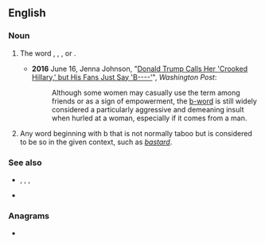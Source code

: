 ==English==

===Noun===
{{en-noun|head=[[b]]-[[word]]}}

# {{lb|en|euphemistic}} The word {{m|en|bitch}}, {{m|en|bollocks}}, {{m|en|bugger}}, or {{m|en|bullshit}}.
#* '''2016''' June 16, Jenna Johnson, "[https://www.washingtonpost.com/politics/donald-trump-calls-her-crooked-hillary-but-his-fans-just-say-b----/2016/06/15/b33e166c-330c-11e6-8ff7-7b6c1998b7a0_story.html Donald Trump Calls Her 'Crooked Hillary,' but His Fans Just Say 'B----']", ''Washington Post'':
#*: Although some women may casually use the term among friends or as a sign of empowerment, the [[b-word]] is still widely considered a particularly aggressive and demeaning insult when hurled at a woman, especially if it comes from a man.
# {{lb|en|humorous}} Any word beginning with b that is not normally taboo but is considered to be so in the given context, such as ''[[bastard]]''.

===See also===
* {{l|en|bitch}}, {{l|en|bullshit}}, {{l|en|bollocks}}, {{l|en|bugger}}
* {{list:en:letter-word euphemisms}}

===Anagrams===
* {{anagrams|en|brow'd}}